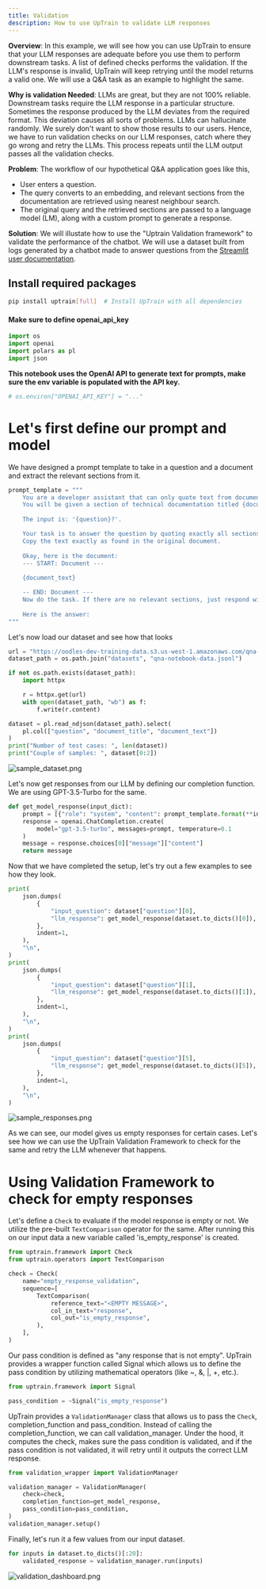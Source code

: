 ```yaml
---
title: Validation
description: How to use UpTrain to validate LLM responses
---
```



**Overview**: In this example, we will see how you can use UpTrain to ensure that your LLM responses are adequate before you use them to perform downstream tasks. A list of defined checks performs the validation. If the LLM's response is invalid, UpTrain will keep retrying until the model returns a valid one. We will use a Q&A task as an example to highlight the same.


**Why is validation Needed**: LLMs are great, but they are not 100% reliable. Downstream tasks require the LLM response in a particular structure. Sometimes the response produced by the LLM deviates from the required format. This deviation causes all sorts of problems. LLMs can hallucinate randomly. We surely don't want to show those results to our users. Hence, we have to run validation checks on our LLM responses, catch where they go wrong and retry the LLMs. This process repeats until the LLM output passes all the validation checks.


**Problem**: The workflow of our hypothetical Q&A application goes like this,
- User enters a question. 
- The query converts to an embedding, and relevant sections from the documentation are retrieved using nearest neighbour search. 
- The original query and the retrieved sections are passed to a language model (LM), along with a custom prompt to generate a response. 


**Solution**: We will illustate how to use the "Uptrain Validation framework" to validate the performance of the chatbot. We will use a dataset built from logs generated by a chatbot made to answer questions from the [Streamlit user documentation](https://docs.streamlit.io/). 

## Install required packages

```bash
pip install uptrain[full]  # Install UpTrain with all dependencies
```

#### Make sure to define openai_api_key

```python
import os
import openai
import polars as pl
import json
```

**This notebook uses the OpenAI API to generate text for prompts, make sure the env variable is populated with the API key.**

```python
# os.environ["OPENAI_API_KEY"] = "..."
```

# Let's first define our prompt and model


We have designed a prompt template to take in a question and a document and extract the relevant sections from it.

```python
prompt_template = """
    You are a developer assistant that can only quote text from documents. 
    You will be given a section of technical documentation titled {document_title}.
    
    The input is: '{question}?'. 

    Your task is to answer the question by quoting exactly all sections of the document that are relevant to any topics of the input. 
    Copy the text exactly as found in the original document. 
    
    Okay, here is the document:
    --- START: Document ---
    
    {document_text}

    -- END: Document ---
    Now do the task. If there are no relevant sections, just respond with \"<EMPTY MESSAGE>\".
    
    Here is the answer:
"""
```

Let's now load our dataset and see how that looks

```python
url = "https://oodles-dev-training-data.s3.us-west-1.amazonaws.com/qna-streamlit-docs.jsonl"
dataset_path = os.path.join("datasets", "qna-notebook-data.jsonl")

if not os.path.exists(dataset_path):
    import httpx

    r = httpx.get(url)
    with open(dataset_path, "wb") as f:
        f.write(r.content)

dataset = pl.read_ndjson(dataset_path).select(
    pl.col(["question", "document_title", "document_text"])
)
print("Number of test cases: ", len(dataset))
print("Couple of samples: ", dataset[0:2])
```

![sample_dataset.png](https://github.com/uptrain-ai/uptrain/assets/43818888/6081b07a-4dbb-449f-b9ed-97260a9c86d2)


Let's now get responses from our LLM by defining our completion function. 
We are using GPT-3.5-Turbo for the same.

```python
def get_model_response(input_dict):
    prompt = [{"role": "system", "content": prompt_template.format(**input_dict)}]
    response = openai.ChatCompletion.create(
        model="gpt-3.5-turbo", messages=prompt, temperature=0.1
    )
    message = response.choices[0]["message"]["content"]
    return message
```

Now that we have completed the setup, let's try out a few examples to see how they look.

```python
print(
    json.dumps(
        {
            "input_question": dataset["question"][0],
            "llm_response": get_model_response(dataset.to_dicts()[0]),
        },
        indent=1,
    ),
    "\n",
)
print(
    json.dumps(
        {
            "input_question": dataset["question"][1],
            "llm_response": get_model_response(dataset.to_dicts()[1]),
        },
        indent=1,
    ),
    "\n",
)
print(
    json.dumps(
        {
            "input_question": dataset["question"][5],
            "llm_response": get_model_response(dataset.to_dicts()[5]),
        },
        indent=1,
    ),
    "\n",
)
```

![sample_responses.png](https://github.com/uptrain-ai/uptrain/assets/43818888/16e6bacc-c96b-42c4-893d-44be456bec6a)


As we can see, our model gives us empty responses for certain cases. Let's see how we can use the UpTrain Validation Framework to check for the same and retry the LLM whenever that happens.


# Using Validation Framework to check for empty responses


Let's define a `Check` to evaluate if the model response is empty or not. We utilize the pre-built `TextComparison` operator for the same. After running this on our input data a new variable called 'is_empty_response' is created.

```python
from uptrain.framework import Check
from uptrain.operators import TextComparison

check = Check(
    name="empty_response_validation",
    sequence=[
        TextComparison(
            reference_text="<EMPTY MESSAGE>",
            col_in_text="response",
            col_out="is_empty_response",
        ),
    ],
)
```

Our pass condition is defined as "any response that is not empty". UpTrain provides a wrapper function called Signal which allows us to define the pass condition by utilizing mathematical operators (like ~, &, |, +, etc.).


```python
from uptrain.framework import Signal

pass_condition = ~Signal("is_empty_response")
```

UpTrain provides a `ValidationManager` class that allows us to pass the `Check`, completion_function and pass_condition. Instead of calling the completion_function, we can call validation_manager. Under the hood, it computes the check, makes sure the pass condition is validated, and if the pass condition is not validated, it will retry until it outputs the correct LLM response.

```python
from validation_wrapper import ValidationManager

validation_manager = ValidationManager(
    check=check,
    completion_function=get_model_response,
    pass_condition=pass_condition,
)
validation_manager.setup()
```

Finally, let's run it a few values from our input dataset.

```python
for inputs in dataset.to_dicts()[:20]:
    validated_response = validation_manager.run(inputs)
```

![validation_dashboard.png](https://github.com/uptrain-ai/uptrain/assets/43818888/3dbf3d6f-a0ad-46dd-8946-58a23ac55d08)
